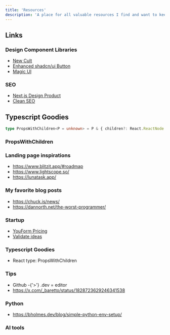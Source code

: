 ```yaml
---
title: 'Resources'
description: 'A place for all valuable resources I find and want to keep track of'
---
```


## Links

### Design Component Libraries

- [New Cult](https://www.newcult.co/)
- [Enhanced shadcn/ui Button](https://enhanced-button.vercel.app/)
- [Magic UI](https://magicui.design/)

### SEO

- [Next.js Design Product](https://www.nextjs.design/products/eec55b78-ecaf-4b1d-ac38-5363db663314)
- [Clean SEO](https://www.cleanmyseo.com/)

## Typescript Goodies

```ts
type PropsWithChildren<P = unknown> = P & { children?: React.ReactNode }
```

### PropsWithChildren

### Landing page inspirations

- https://www.blitzit.app/#roadmap
- https://www.lightscope.so/
- https://lunatask.app/

### My favorite blog posts

- https://chuck.is/news/
- https://dannorth.net/the-worst-programmer/

### Startup

- [YouForm Pricing](https://youform.com/pricing/)
- [Validate ideas](https://bachmanity.web.app/)

### Typescript Goodies

- React type: PropsWithChildren

### Tips

- Github -{'>'} .dev = editor
- https://x.com/_baretto/status/1828723629246341538

### Python

- https://bholmes.dev/blog/simple-python-env-setup/

### AI tools
